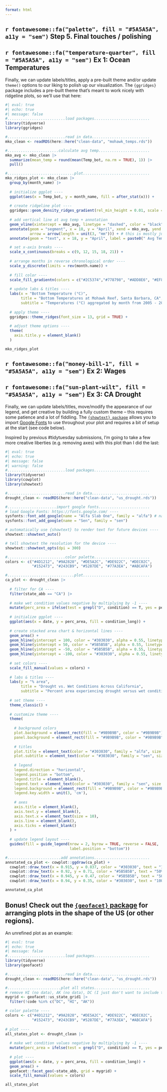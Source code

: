 ```yaml
---
format: html
---
```


## `r fontawesome::fa("palette", fill = "#5A5A5A", a11y = "sem")` Step 5. Final touches / polishing

::: panel-tabset

## **`r fontawesome::fa("temperature-quarter", fill = "#5A5A5A", a11y = "sem")` Ex 1:** Ocean Temperatures

Finally, we can update labels/titles, apply a pre-built theme and/or update `theme()` options to our liking to polish up our visualization. The `{ggridges}` package includes a pre-built theme that's meant to work nicely with ridgeline plots, so we'll use that here:

```r
#| eval: true
#| echo: true
#| message: false
#..........................load packages.........................
library(tidyverse)
library(ggridges)

#..........................read in data..........................
mko_clean <- readRDS(here::here("clean-data", "mohawk_temps.rds"))

#.......................calculate avg temp.......................
mko_avg <- mko_clean |> 
  summarize(mean_temp = round(mean(Temp_bot, na.rm = TRUE), 1)) |> 
  pull() 

#..............................plot..............................
mko_ridges_plot <- mko_clean |> 
  group_by(month_name) |> 
  
  # initialize ggplot ----
  ggplot(aes(x = Temp_bot, y = month_name, fill = after_stat(x))) +
  
  # create ridgeline plot ----
  ggridges::geom_density_ridges_gradient(rel_min_height = 0.01, scale = 3) + # rel_min_height cuts trailing tails (0.01 suggested); scale sets extent of overlap
  
  # add vertical line at avg temp + annotation
  geom_vline(xintercept = mko_avg, linetype = "dashed", color = "black") +
  annotate(geom = "segment", x = 18, y = "April", xend = mko_avg, yend = "May",
           arrow = arrow(length = unit(3, "mm"))) + # this is mostly just a bunch of manual fiddling until the arrow is placed where I want it
  annotate(geom = "text", x = 18, y = "April", label = paste0(" Avg Temp = ", mko_avg, "°C"), hjust = "left") + # same here

  # set x-axis breaks ----
  scale_x_continuous(breaks = c(9, 12, 15, 18, 21)) +
  
  # arrange months in reverse chronological order ----
  scale_y_discrete(limits = rev(month.name)) + 
  
  # fill color ----
  scale_fill_gradientn(colors = c("#2C5374","#778798", "#ADD8E6", "#EF8080", "#8B3A3A"), name = "Temp. (°C)") +
  
  # update labs & titles ----
  labs(x = "Bottom Temperature (°C)",
       title = "Bottom Temperatures at Mohawk Reef, Santa Barbara, CA",
       subtitle = "Temperatures (°C) aggregated by month from 2005 - 2022") +
  
  # apply theme ----
  ggridges::theme_ridges(font_size = 13, grid = TRUE) +
  
  # adjust theme options ----
  theme(
    axis.title.y = element_blank()
  )

mko_ridges_plot
```

## **`r fontawesome::fa("money-bill-1", fill = "#5A5A5A", a11y = "sem")` Ex 2:** Wages

## **`r fontawesome::fa("sun-plant-wilt", fill = "#5A5A5A", a11y = "sem")` Ex 3:** CA Drought

Finally, we can update labels/titles, move/modify the appearance of our legend, and get creative by building a fully custom theme -- this requires some patience and a lot of fiddling. The [`{showtext} package`](https://github.com/yixuan/showtext) allows you to import [Google Fonts](https://fonts.google.com/) to use throughout your plot and requires a bit of setup at the start (see code below).

Inspired by previous #tidytuesday submissions, I'm going to take a few more creative liberties (e.g. removing axes) with this plot than I did the last:

```r
#| eval: true
#| echo: true
#| message: false
#| warning: false
#..........................load packages.........................
library(tidyverse)
library(cowplot)
library(showtext)

#..........................read in data..........................
drought_clean <- readRDS(here::here("clean-data", "us_drought.rds"))

#......................import google fonts.......................
# load Google Fonts: https://fonts.google.com/ ----
sysfonts::font_add_google(name = "Alfa Slab One", family = "alfa") # name = name as it appears on Google Fonts; family = a string that you'll refer to your imported font by
sysfonts::font_add_google(name = "Sen", family = "sen")

# automatically use {showtext} to render text for future devices ----
showtext::showtext_auto()

# tell showtext the resolution for the device ----
showtext::showtext_opts(dpi = 300)

#..........................color palette.........................
colors <- c("#4D1212", "#9A2828", "#DE5A2C", "#DE922C", "#DEC02C", 
            "#152473", "#243CB9", "#5287DE", "#77A3EA", "#ABCAFA")

#..............................plot..............................
ca_plot <- drought_clean |>
  
  # filter for CA ----
  filter(state_abb == "CA") |> 
  
  # make wet condition values negative by multiplying by -1 ----
  mutate(perc_area = ifelse(test = grepl("D", condition) == T, yes = perc_area, no = perc_area * -1)) |>
  
  # initialize ggplot ----
  ggplot(aes(x = date, y = perc_area, fill = condition_long)) + 
  
  # create stacked area chart & horizontal lines ----
  geom_area() +
  geom_hline(yintercept = 100, color = "#303030", alpha = 0.55, linetype = 2) +
  geom_hline(yintercept = 50, color = "#5B5B5B", alpha = 0.55, linetype = 2) +
  geom_hline(yintercept = -50, color = "#5B5B5B", alpha = 0.55, linetype = 2) +
  geom_hline(yintercept = -100, color = "#303030", alpha = 0.55, linetype = 2) +
  
  # set colors ----
  scale_fill_manual(values = colors) +
  
  # labs & titles ----
  labs(y = "% area",
       title = "Drought vs. Wet Conditions Across California",
       subtitle = "Percent area experiencing drought versus wet conditions from 2012 to 2022") +
  
  # set theme ----
  theme_classic() +
  
  # customize theme ----
  theme(
    
    # background colors 
    plot.background = element_rect(fill = "#9B9B9B", color = "#9B9B9B"), 
    panel.background = element_rect(fill = "#9B9B9B", color = "#9B9B9B"),
    
    # titles 
    plot.title = element_text(color = "#303030", family = "alfa", size = 17, margin = margin(t = 5, r = 10, b = 5, l = 0)), 
    plot.subtitle = element_text(color = "#303030", family = "sen", size = 13, margin = margin(t = 0, r = 10, b = 20, l = 0)), 
    
    # legend 
    legend.direction = "horizontal",
    legend.position = "bottom",
    legend.title = element_blank(),
    legend.text = element_text(color = "#303030", family = "sen", size = 8.5), # family = "sen", 
    legend.background = element_rect(fill = "#9B9B9B", color = "#9B9B9B"),
    legend.key.width = unit(3, 'cm'),
    
    # axes 
    axis.title = element_blank(),
    axis.text.y = element_blank(),
    axis.text.x = element_text(size = 10),
    axis.line = element_blank(),
    axis.ticks = element_blank()
  ) +
  
  # update legend layout ----
  guides(fill = guide_legend(nrow = 2, byrow = TRUE, reverse = FALSE,
                             label.position = "bottom")) 

#........................add annotations.........................
annotated_ca_plot <- cowplot::ggdraw(ca_plot) +
  cowplot::draw_text(x = 0.915, y = 0.837, color = "#303030", text = "100% Drought", family = "sen", size = 11, fontface = "bold") + 
  cowplot::draw_text(x = 0.92, y = 0.71, color = "#5B5B5B", text = "50% Drought", family = "sen", size = 11, fontface = "bold") + 
  cowplot::draw_text(x = 0.945, y = 0.47, color = "#5B5B5B", text = "50% Wet", family = "sen", size = 11, fontface = "bold") + 
  cowplot::draw_text(x = 0.94, y = 0.35, color = "#303030", text = "100% Wet", family = "sen", size = 11, fontface = "bold") 

annotated_ca_plot
```

::: callout-note
## **Bonus!** Check out the [`{geofacet}` package](https://github.com/hafen/geofacet/) for arranging plots in the shape of the US (or other regions).

An unrefined plot as an example: 

```r
#| eval: true
#| echo: true
#| message: false
#..........................load packages.........................
library(tidyverse)
library(geofacet)

#..........................read in data..........................
drought_clean <- readRDS(here::here("clean-data", "us_drought.rds"))

#........................plot all states.........................
# remove HI (no data), AK (no data), DC (I just don't want to include this) from preset grid ---
mygrid <- geofacet::us_state_grid1 |>
  filter(!code %in% c("DC", "HI", "AK"))

# color palette ----
colors <- c("#4D1212", "#9A2828", "#DE5A2C", "#DE922C", "#DEC02C", 
            "#152473", "#243CB9", "#5287DE", "#77A3EA", "#ABCAFA")
            
# plot ----
all_states_plot <- drought_clean |> 
  
  # make wet condition values negative by multiplying by -1 ----
  mutate(perc_area = ifelse(test = grepl("D", condition) == T, yes = perc_area, no = perc_area * -1)) |>
  
  # plot ----
  ggplot(aes(x = date, y = perc_area, fill = condition_long)) +
  geom_area() +
  geofacet::facet_geo(~state_abb, grid = mygrid) +
  scale_fill_manual(values = colors)

all_states_plot
```
:::

:::